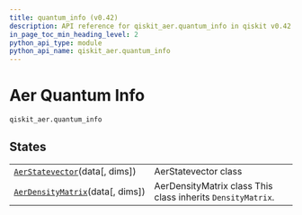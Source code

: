 ```yaml
---
title: quantum_info (v0.42)
description: API reference for qiskit_aer.quantum_info in qiskit v0.42
in_page_toc_min_heading_level: 2
python_api_type: module
python_api_name: qiskit_aer.quantum_info
---
```


<span id="module-qiskit_aer.quantum_info" />

<span id="aer-quantum-info-qiskit-aer-quantum-info" />

# Aer Quantum Info

`qiskit_aer.quantum_info`

## States

|                                                                                                                          |                                                             |
| ------------------------------------------------------------------------------------------------------------------------ | ----------------------------------------------------------- |
| [`AerStatevector`](qiskit_aer.quantum_info.AerStatevector "qiskit_aer.quantum_info.AerStatevector")(data\[, dims])       | AerStatevector class                                        |
| [`AerDensityMatrix`](qiskit_aer.quantum_info.AerDensityMatrix "qiskit_aer.quantum_info.AerDensityMatrix")(data\[, dims]) | AerDensityMatrix class This class inherits `DensityMatrix`. |


